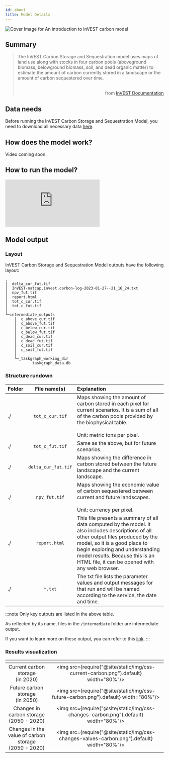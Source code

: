 ```yaml
---
id: about
title: Model Details
---
```


![Cover Image for `An introduction to InVEST carbon model`](../../static/img/banner-image-invest-carbon.png)

## Summary

> The InVEST Carbon Storage and Sequestration model uses maps of land use along with stocks in four carbon pools (aboveground biomass, belowground biomass, soil, and dead organic matter) to estimate the amount of carbon currently stored in a landscape or the amount of carbon sequestered over time. <br /> <br /> <p align="right">from [InVEST Documentation](https://invest-userguide.readthedocs.io/en/latest/carbonstorage.html)</p>

## Data needs

Before running the InVEST Carbon Storage and Sequestration Model, you need to download all necessary data [here](./Data-InVEST-Carbon-Storage-and-Sequestration.mdx).

## How does the model work?
Video coming soon.

## How to run the model?

<iframe
  class="video"
  src="https://www.youtube.com/embed/Imth5aFZ3ww"
  frameborder="0"
  allow="accelerometer; autoplay; encrypted-media; gyroscope;"
  allowfullscreen>
</iframe>

## Model output

### Layout
InVEST Carbon Storage and Sequestration Model outputs have the following layout:

```
.
│  delta_cur_fut.tif
│  InVEST-natcap.invest.carbon-log-2023-01-27--21_16_24.txt
│  npv_fut.tif
│  report.html
│  tot_c_cur.tif
│  tot_c_fut.tif
│
└─intermediate_outputs
    │  c_above_cur.tif
    │  c_above_fut.tif
    │  c_below_cur.tif
    │  c_below_fut.tif
    │  c_dead_cur.tif
    │  c_dead_fut.tif
    │  c_soil_cur.tif
    │  c_soil_fut.tif
    │
    └─_taskgraph_working_dir
            taskgraph_data.db
```  

### Structure rundown
| Folder                                        | File name(s)                                | Explanation                               |
| :-------------------------------------------- | :------------------------------------------:| :---------------------------------------- |
| ./                                            | `tot_c_cur.tif`                             | Maps showing the amount of carbon stored in each pixel for current scenarios. It is a sum of all of the carbon pools provided by the biophysical table. <br /> <br /> Unit: metric tons per pixel. |
| ./                                            | `tot_c_fut.tif`                             | Same as the above, but for future scenarios. |
| ./                                            | `delta_cur_fut.tif`                         | Maps showing the difference in carbon stored between the future landscape and the current landscape. |                                           |
| ./                                            | `npv_fut.tif`                               | Maps showing the economic value of carbon sequestered between current and future landscapes. <br /> <br /> Unit: currency per pixel. | 
| ./                                            | `report.html`                               | This file presents a summary of all data computed by the model. It also includes descriptions of all other output files produced by the model, so it is a good place to begin exploring and understanding model results. Because this is an HTML file, it can be opened with any web browser. |
| ./                                            | `*.txt`| The txt file lists the parameter values and output messages for that run and will be named according to the service, the date and time. |

:::note
Only key outputs are listed in the above table.

As reflected by its name, files in the `/intermediate` folder are intermediate output. 

If you want to learn more on these output, you can refer to this [link](https://storage.googleapis.com/releases.naturalcapitalproject.org/invest-userguide/latest/carbonstorage.html#data-needs).
:::

### Results visualization

| <!-- -->                                                           | <!-- -->            |            
| :----------------------------------------------------------------: | :-----------------: |
| Current carbon storage <br /> (in 2020)                            |<img src={require("@site/static/img/css-current-carbon.png").default} width="80%"/> |
| Future carbon storage <br /> (in 2050)                             |<img src={require("@site/static/img/css-future-carbon.png").default} width="80%"/> |
| Changes in carbon storage <br /> (2050 - 2020)                     |<img src={require("@site/static/img/css-changes-carbon.png").default} width="80%"/> |
| Changes in the value of carbon storage <br /> (2050 - 2020)        |<img src={require("@site/static/img/css-changes-values-carbon.png").default} width="80%"/> |

